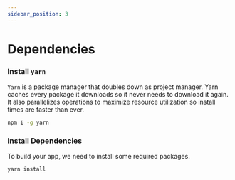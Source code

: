 ```yaml
---
sidebar_position: 3
---
```


# Dependencies

### Install `yarn`

`Yarn` is a package manager that doubles down as project manager. Yarn caches every package it downloads so it never needs to download it again. It also parallelizes operations to maximize resource utilization so install times are faster than ever.

```bash title="Install yarn Globally"
npm i -g yarn
```

### Install Dependencies

To build your app, we need to install some required packages.

```bash title="To Install Deps"
yarn install
```
